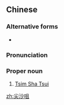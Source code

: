 ==Chinese==
{{zh-forms}}

===Alternative forms===
* {{zh-l|尖沙嘴}}

===Pronunciation===
{{zh-pron
|m=Jiānshāzuǐ
|c=zim1 saa1 zeoi2
|cat=propn
}}

===Proper noun===
{{zh-proper noun}}

# [[w:Tsim Sha Tsui|Tsim Sha Tsui]] {{gloss|urban area in southern Kowloon, Hong Kong}}

[[zh:尖沙咀]]